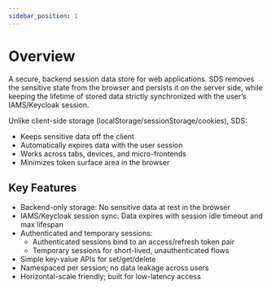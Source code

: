 ```yaml
---
sidebar_position: 1
---
```


# Overview

A secure, backend session data store for web applications. SDS removes the sensitive state from the browser and persists
it on the server side, while keeping the lifetime of stored data strictly synchronized with the user’s IAMS/Keycloak
session.

Unlike client-side storage (localStorage/sessionStorage/cookies), SDS:
- Keeps sensitive data off the client
- Automatically expires data with the user session
- Works across tabs, devices, and micro-frontends
- Minimizes token surface area in the browser

## Key Features

- Backend-only storage: No sensitive data at rest in the browser
- IAMS/Keycloak session sync: Data expires with session idle timeout and max lifespan
- Authenticated and temporary sessions:
  - Authenticated sessions bind to an access/refresh token pair
  - Temporary sessions for short-lived, unauthenticated flows
- Simple key-value APIs for set/get/delete
- Namespaced per session; no data leakage across users
- Horizontal-scale friendly; built for low-latency access
